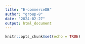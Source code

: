 ```yaml
---
title: "E-commerceDB"
author: "group-8"
date: "2024-02-27"
output: html_document
---
```


```r
knitr::opts_chunk$set(echo = TRUE)
```

